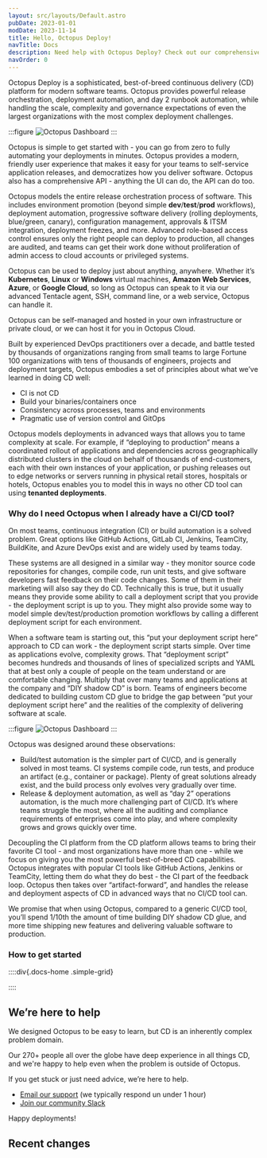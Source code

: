 ```yaml
---
layout: src/layouts/Default.astro
pubDate: 2023-01-01
modDate: 2023-11-14
title: Hello, Octopus Deploy!
navTitle: Docs
description: Need help with Octopus Deploy? Check out our comprehensive documentation covering everything from getting started to advanced issues and features.``
navOrder: 0
---
```


Octopus Deploy is a sophisticated, best-of-breed continuous delivery (CD) platform for modern software teams. Octopus provides powerful release orchestration, deployment automation, and day 2 runbook automation, while handling the scale, complexity and governance expectations of even the largest organizations with the most complex deployment challenges. 

:::figure
![Octopus Dashboard](/docs/getting-started/dashboard.png)
:::

Octopus is simple to get started with - you can go from zero to fully automating your deployments in minutes. Octopus provides a modern, friendly user experience that makes it easy for your teams to self-service application releases, and democratizes how you deliver software. Octopus also has a comprehensive API - anything the UI can do, the API can do too. 

Octopus models the entire release orchestration process of software. This includes environment promotion (beyond simple **dev**/**test**/**prod** workflows), deployment automation, progressive software delivery (rolling deployments, blue/green, canary), configuration management, approvals & ITSM integration, deployment freezes, and more. Advanced role-based access control ensures only the right people can deploy to production, all changes are audited, and teams can get their work done without proliferation of admin access to cloud accounts or privileged systems. 

Octopus can be used to deploy just about anything, anywhere. Whether it’s **Kubernetes**, **Linux** or **Windows** virtual machines, **Amazon Web Services**, **Azure**, or **Google Cloud**, so long as Octopus can speak to it via our advanced Tentacle agent, SSH, command line, or a web service, Octopus can handle it. 

Octopus can be self-managed and hosted in your own infrastructure or private cloud, or we can host it for you in Octopus Cloud. 

Built by experienced DevOps practitioners over a decade, and battle tested by thousands of organizations ranging from small teams to large Fortune 100 organizations with tens of thousands of engineers, projects and deployment targets, Octopus embodies a set of principles about what we’ve learned in doing CD well:

- CI is not CD
- Build your binaries/containers once
- Consistency across processes, teams and environments
- Pragmatic use of version control and GitOps

Octopus models deployments in advanced ways that allows you to tame complexity at scale. For example, if “deploying to production” means a coordinated rollout of applications and dependencies across geographically distributed clusters in the cloud on behalf of thousands of end-customers, each with their own instances of your application, or pushing releases out to edge networks or servers running in physical retail stores, hospitals or hotels, Octopus enables you to model this in ways no other CD tool can using **tenanted deployments**.  

### Why do I need Octopus when I already have a CI/CD tool?

On most teams, continuous integration (CI) or build automation is a solved problem. Great options like GitHub Actions, GitLab CI, Jenkins, TeamCity, BuildKite, and Azure DevOps exist and are widely used by teams today. 

These systems are all designed in a similar way - they monitor source code repositories for changes, compile code, run unit tests, and give software developers fast feedback on their code changes. Some of them in their marketing will also say they do CD. Technically this is true, but it usually means they provide some ability to call a deployment script that you provide - the deployment script is up to you. They might also provide some way to model simple dev/test/production promotion workflows by calling a different deployment script for each environment. 

When a software team is starting out, this “put your deployment script here” approach to CD can work - the deployment script starts simple. Over time as applications evolve, complexity grows. That “deployment script” becomes hundreds and thousands of lines of specialized scripts and YAML that at best only a couple of people on the team understand or are comfortable changing. Multiply that over many teams and applications at the company and “DIY shadow CD” is born. Teams of engineers become dedicated to building custom CD glue to bridge the gap between “put your deployment script here” and the realities of the complexity of delivering software at scale. 

:::figure
![Octopus Dashboard](/docs/getting-started/overview.png)
:::

Octopus was designed around these observations:

- Build/test automation is the simpler part of CI/CD, and is generally solved in most teams. CI systems compile code, run tests, and produce an artifact (e.g., container or package). Plenty of great solutions already exist, and the build process only evolves very gradually over time.
- Release & deployment automation, as well as “day 2” operations automation, is the much more challenging part of CI/CD. It’s where teams struggle the most, where all the auditing and compliance requirements of enterprises come into play, and where complexity grows and grows quickly over time.

Decoupling the CI platform from the CD platform allows teams to bring their favorite CI tool - and most organizations have more than one - while we focus on giving you the most powerful best-of-breed CD capabilities. Octopus integrates with popular CI tools like GitHub Actions, Jenkins or TeamCity, letting them do what they do best - the CI part of the feedback loop. Octopus then takes over “artifact-forward”, and handles the release and deployment aspects of CD in advanced ways that no CI/CD tool can. 

We promise that when using Octopus, compared to a generic CI/CD tool, you’ll spend 1/10th the amount of time building DIY shadow CD glue, and more time shipping new features and delivering valuable software to production.  

### How to get started

::::div{.docs-home .simple-grid}

<Card
  description="An overview of the Octopus Deploy fundamentals."
  imgAlt="An octopus waves a chequered flag"
  imgSrc="/docs/img/getting-started.png"
  link="/docs/getting-started"
  title="Getting started"
/>

<Card
  description="Scale container and Kubernetes deployments across your Enterprise."
  imgAlt="Octopus and Kubernetes are great together"
  imgSrc="/docs/img/octopus-kubernetes.png"
  link="/docs/deployments/kubernetes"
  title="Kubernetes"
/>

<Card
  description="How Octopus Deploy fits in your CI/CD pipeline."
  imgAlt="Famous continuous integration tool logos"
  imgSrc="/docs/img/cicd-tutorials.png"
  link="/docs/guides"
  title="End to end CI/CD tutorials"
/>

<Card
  description="Watch getting started videos of Octopus Deploy in action."
  imgAlt="A video player"
  imgSrc="/docs/img/training-videos.png"
  link="https://www.youtube.com/playlist?list=PLAGskdGvlaw268i2ZTPC1ZrxwFjjKIdKH"
  title="Training videos"
/>

::::

## We’re here to help

We designed Octopus to be easy to learn, but CD is an inherently complex problem domain. 

Our 270+ people all over the globe have deep experience in all things CD, and we're happy to help even when the problem is outside of Octopus. 

If you get stuck or just need advice, we’re here to help. 

- [Email our support](mailto:support@octopus.com) (we typically respond un under 1 hour)
- [Join our community Slack](https://octopus.com/slack)

Happy deployments!


## Recent changes

<RecentlyUpdated count="5" />